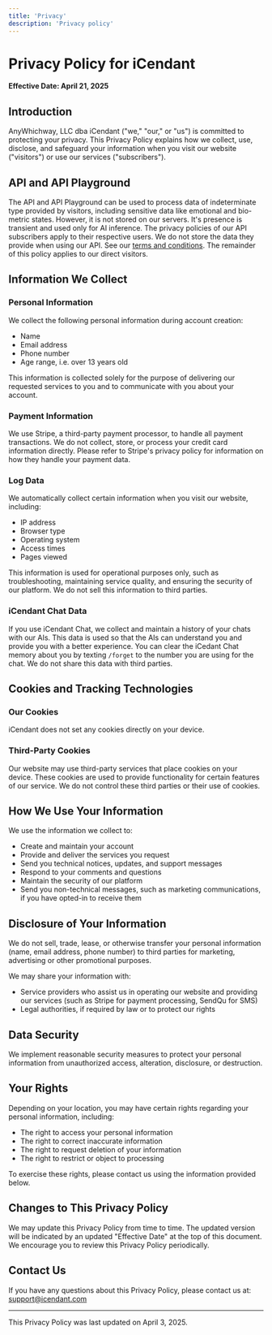 ```yaml
---
title: 'Privacy'
description: 'Privacy policy'
---
```


# Privacy Policy for iCendant

**Effective Date: April 21, 2025**

## Introduction

AnyWhichway, LLC dba iCendant ("we," "our," or "us") is committed to protecting your privacy. This Privacy Policy explains how we collect, use, disclose, and safeguard your information when you visit our website ("visitors") or use our services ("subscribers").

## API and API Playground

The API and API Playground can be used to process data of indeterminate type provided by visitors, including sensitive data like emotional and bio-metric states. However, it is not stored on our servers. It's presence is transient and used only for AI inference.
The privacy policies of our API subscribers apply to their respective users. We do not store the data they provide when using our API. See our [terms and conditions](/terms). The remainder of this policy applies to our direct visitors.

## Information We Collect

### Personal Information
We collect the following personal information during account creation:
- Name
- Email address
- Phone number
- Age range, i.e. over 13 years old

This information is collected solely for the purpose of delivering our requested services to you and to communicate with you about your account.

### Payment Information
We use Stripe, a third-party payment processor, to handle all payment transactions. We do not collect, store, or process your credit card information directly. Please refer to Stripe's privacy policy for information on how they handle your payment data.

### Log Data
We automatically collect certain information when you visit our website, including:
- IP address
- Browser type
- Operating system
- Access times
- Pages viewed

This information is used for operational purposes only, such as troubleshooting, maintaining service quality, and ensuring the security of our platform. We do not sell this information to third parties.

### iCendant Chat Data
If you use iCendant Chat, we collect and maintain a history of your chats with our AIs. This data is used so that the AIs can understand you and provide you with a better experience. You can clear the iCedant
Chat memory about you by texting `/forget` to the number you are using for the chat. We do not share this data with third parties.

## Cookies and Tracking Technologies

### Our Cookies
iCendant does not set any cookies directly on your device.

### Third-Party Cookies
Our website may use third-party services that place cookies on your device. These cookies are used to provide functionality for certain features of our service. We do not control these third parties or their use of cookies.

## How We Use Your Information

We use the information we collect to:
- Create and maintain your account
- Provide and deliver the services you request
- Send you technical notices, updates, and support messages
- Respond to your comments and questions
- Maintain the security of our platform
- Send you non-technical messages, such as marketing communications, if you have opted-in to receive them

## Disclosure of Your Information

We do not sell, trade, lease, or otherwise transfer your personal information (name, email address, phone number) to third parties for marketing, advertising or other promotional purposes.

We may share your information with:
- Service providers who assist us in operating our website and providing our services (such as Stripe for payment processing, SendQu for SMS)
- Legal authorities, if required by law or to protect our rights

## Data Security

We implement reasonable security measures to protect your personal information from unauthorized access, alteration, disclosure, or destruction.

## Your Rights

Depending on your location, you may have certain rights regarding your personal information, including:
- The right to access your personal information
- The right to correct inaccurate information
- The right to request deletion of your information
- The right to restrict or object to processing

To exercise these rights, please contact us using the information provided below.

## Changes to This Privacy Policy

We may update this Privacy Policy from time to time. The updated version will be indicated by an updated "Effective Date" at the top of this document. We encourage you to review this Privacy Policy periodically.

## Contact Us

If you have any questions about this Privacy Policy, please contact us at: support@icendant.com

---

This Privacy Policy was last updated on April 3, 2025.